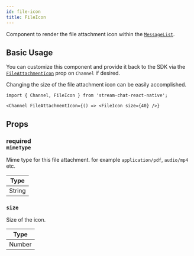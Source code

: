 ```yaml
---
id: file-icon
title: FileIcon
---
```


Component to render the file attachment icon within the [`MessageList`](../message-list-components/message-list.mdx).

## Basic Usage

You can customize this component and provide it back to the SDK via the [`FileAttachmentIcon`](../../../ui-components/channel#fileattachmenticon) prop on `Channel` if desired.

Changing the size of the file attachment icon can be easily accomplished.

```tsx
import { Channel, FileIcon } from 'stream-chat-react-native';

<Channel FileAttachmentIcon={() => <FileIcon size={40} />}
```

## Props

### <div class="label description required">required</div> `mimeType`

Mime type for this file attachment. for example `application/pdf`, `audio/mp4` etc.

| Type   |
| ------ |
| String |

### `size`

Size of the icon.

| Type   |
| ------ |
| Number |
